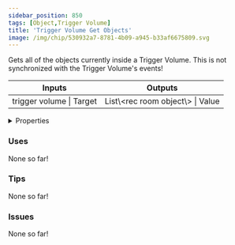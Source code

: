 ```yaml
---
sidebar_position: 850
tags: [Object,Trigger Volume]
title: 'Trigger Volume Get Objects'
image: /img/chip/530932a7-8781-4b09-a945-b33af6675809.svg
---
```


Gets all of the objects currently inside a Trigger Volume. This is not synchronized with the Trigger Volume's events!



<IChip uuid="530932a7-8781-4b09-a945-b33af6675809"/>

<table><thead><tr><th>Inputs</th><th>Outputs</th></tr></thead><tbody><tr><td>trigger volume | Target</td><td>List\&lt;rec room object\&gt; | Value</td></tr></tbody></table>

<details>
  <summary>Properties</summary>
  <div>
    <div>
    <table>
      <tbody>
        <tr>
          <td>Is beta required?</td>
          <td>No</td>
        </tr>
        <tr>
          <td>Is chip a trolling risk?</td>
          <td>No</td>
        </tr>
        <tr>
          <td>Is chip a role assignment risk?</td>
          <td>No</td>
        </tr>
        <tr>
          <td>Chip UUID</td>
          <td>530932a7-8781-4b09-a945-b33af6675809</td>
        </tr>
        <tr>
          <td>Room availability</td>
          <td>Available everywhere</td>
        </tr>
      </tbody>
    </table>
    </div>
  </div>
</details>

### Uses

None so far!

### Tips

None so far!

### Issues

None so far!